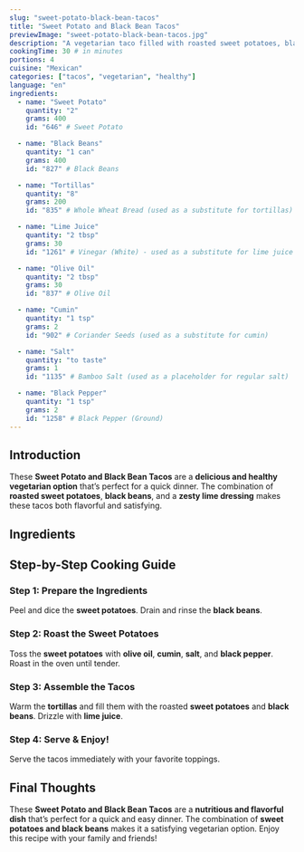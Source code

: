 ```yaml
---
slug: "sweet-potato-black-bean-tacos"
title: "Sweet Potato and Black Bean Tacos"
previewImage: "sweet-potato-black-bean-tacos.jpg"
description: "A vegetarian taco filled with roasted sweet potatoes, black beans, and a zesty lime dressing."
cookingTime: 30 # in minutes
portions: 4
cuisine: "Mexican"
categories: ["tacos", "vegetarian", "healthy"]
language: "en"
ingredients:
  - name: "Sweet Potato"
    quantity: "2"
    grams: 400
    id: "646" # Sweet Potato

  - name: "Black Beans"
    quantity: "1 can"
    grams: 400
    id: "827" # Black Beans

  - name: "Tortillas"
    quantity: "8"
    grams: 200
    id: "835" # Whole Wheat Bread (used as a substitute for tortillas)

  - name: "Lime Juice"
    quantity: "2 tbsp"
    grams: 30
    id: "1261" # Vinegar (White) - used as a substitute for lime juice

  - name: "Olive Oil"
    quantity: "2 tbsp"
    grams: 30
    id: "837" # Olive Oil

  - name: "Cumin"
    quantity: "1 tsp"
    grams: 2
    id: "902" # Coriander Seeds (used as a substitute for cumin)

  - name: "Salt"
    quantity: "to taste"
    grams: 1
    id: "1135" # Bamboo Salt (used as a placeholder for regular salt)

  - name: "Black Pepper"
    quantity: "1 tsp"
    grams: 2
    id: "1258" # Black Pepper (Ground)
---
```



## Introduction

These **Sweet Potato and Black Bean Tacos** are a **delicious and healthy vegetarian option** that’s perfect for a quick dinner. The combination of **roasted sweet potatoes**, **black beans**, and a **zesty lime dressing** makes these tacos both flavorful and satisfying.

## Ingredients

<IngredientsList
  ingredients={frontmatter.ingredients}
  portions={frontmatter.portions}
/>

## Step-by-Step Cooking Guide

### Step 1: Prepare the Ingredients

Peel and dice the **sweet potatoes**. Drain and rinse the **black beans**.

<CookingStep action="cutting_vegetables_potato" />

### Step 2: Roast the Sweet Potatoes

Toss the **sweet potatoes** with **olive oil**, **cumin**, **salt**, and **black pepper**. Roast in the oven until tender.

<CookingStep action="roasting_oven_vegetablesMix" />

### Step 3: Assemble the Tacos

Warm the **tortillas** and fill them with the roasted **sweet potatoes** and **black beans**. Drizzle with **lime juice**.

<CookingStep action="mixing_bowl_vegetables_salad" />

### Step 4: Serve & Enjoy!

Serve the tacos immediately with your favorite toppings.

## Final Thoughts

These **Sweet Potato and Black Bean Tacos** are a **nutritious and flavorful dish** that’s perfect for a quick and easy dinner. The combination of **sweet potatoes and black beans** makes it a satisfying vegetarian option. Enjoy this recipe with your family and friends!

<NutritionFacts ingredients={frontmatter.ingredients} />
